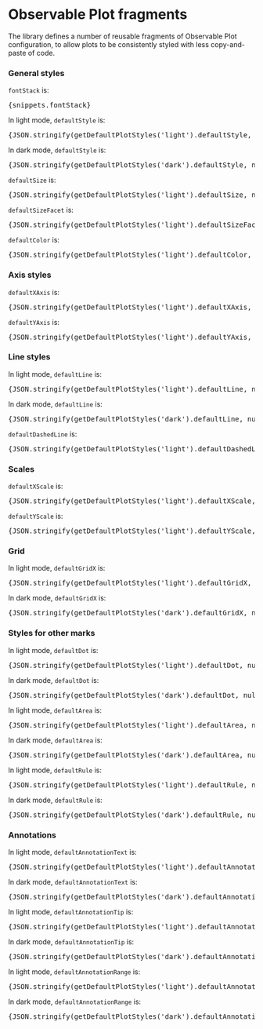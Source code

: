 

<Meta title="Charts/Components/ObservablePlot/Reusable Fragments" />

# Observable Plot fragments

The library defines a number of reusable fragments of Observable Plot configuration, to allow plots to be consistently styled with less copy-and-paste of code.

### General styles

`fontStack` is:

<pre>{snippets.fontStack}</pre>

In light mode, `defaultStyle` is:

<pre>{JSON.stringify(getDefaultPlotStyles('light').defaultStyle, null, 2)}</pre>

In dark mode, `defaultStyle` is:

<pre>{JSON.stringify(getDefaultPlotStyles('dark').defaultStyle, null, 2)}</pre>

`defaultSize` is:

<pre>{JSON.stringify(getDefaultPlotStyles('light').defaultSize, null, 2)}</pre>

`defaultSizeFacet` is:

<pre>{JSON.stringify(getDefaultPlotStyles('light').defaultSizeFacet, null, 2)}</pre>

`defaultColor` is:

<pre>{JSON.stringify(getDefaultPlotStyles('light').defaultColor, null, 2)}</pre>

### Axis styles

`defaultXAxis` is:

<pre>{JSON.stringify(getDefaultPlotStyles('light').defaultXAxis, null, 2)}</pre>

`defaultYAxis` is:

<pre>{JSON.stringify(getDefaultPlotStyles('light').defaultYAxis, null, 2)}</pre>

### Line styles

In light mode, `defaultLine` is:

<pre>{JSON.stringify(getDefaultPlotStyles('light').defaultLine, null, 2)}</pre>

In dark mode, `defaultLine` is:

<pre>{JSON.stringify(getDefaultPlotStyles('dark').defaultLine, null, 2)}</pre>

`defaultDashedLine` is:

<pre>{JSON.stringify(getDefaultPlotStyles('light').defaultDashedLine, null, 2)}</pre>

### Scales

`defaultXScale` is:

<pre>{JSON.stringify(getDefaultPlotStyles('light').defaultXScale, null, 2)}</pre>

`defaultYScale` is:

<pre>{JSON.stringify(getDefaultPlotStyles('light').defaultYScale, null, 2)}</pre>

### Grid

In light mode, `defaultGridX` is:

<pre>{JSON.stringify(getDefaultPlotStyles('light').defaultGridX, null, 2)}</pre>

In dark mode, `defaultGridX` is:

<pre>{JSON.stringify(getDefaultPlotStyles('dark').defaultGridX, null, 2)}</pre>

### Styles for other marks

In light mode, `defaultDot` is:

<pre>{JSON.stringify(getDefaultPlotStyles('light').defaultDot, null, 2)}</pre>

In dark mode, `defaultDot` is:

<pre>{JSON.stringify(getDefaultPlotStyles('dark').defaultDot, null, 2)}</pre>

In light mode, `defaultArea` is:

<pre>{JSON.stringify(getDefaultPlotStyles('light').defaultArea, null, 2)}</pre>

In dark mode, `defaultArea` is:

<pre>{JSON.stringify(getDefaultPlotStyles('dark').defaultArea, null, 2)}</pre>

In light mode, `defaultRule` is:

<pre>{JSON.stringify(getDefaultPlotStyles('light').defaultRule, null, 2)}</pre>

In dark mode, `defaultRule` is:

<pre>{JSON.stringify(getDefaultPlotStyles('dark').defaultRule, null, 2)}</pre>

### Annotations

In light mode, `defaultAnnotationText` is:

<pre>{JSON.stringify(getDefaultPlotStyles('light').defaultAnnotationText, null, 2)}</pre>

In dark mode, `defaultAnnotationText` is:

<pre>{JSON.stringify(getDefaultPlotStyles('dark').defaultAnnotationText, null, 2)}</pre>

In light mode, `defaultAnnotationTip` is:

<pre>{JSON.stringify(getDefaultPlotStyles('light').defaultAnnotationTip, null, 2)}</pre>

In dark mode, `defaultAnnotationTip` is:

<pre>{JSON.stringify(getDefaultPlotStyles('dark').defaultAnnotationTip, null, 2)}</pre>

In light mode, `defaultAnnotationRange` is:

<pre>{JSON.stringify(getDefaultPlotStyles('light').defaultAnnotationTip, null, 2)}</pre>

In dark mode, `defaultAnnotationRange` is:

<pre>{JSON.stringify(getDefaultPlotStyles('dark').defaultAnnotationTip, null, 2)}</pre>
